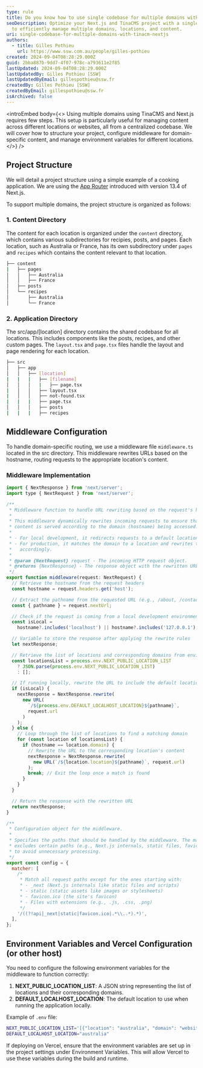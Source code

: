 ```yaml
---
type: rule
title: Do you know how to use single codebase for multiple domains with TinaCMS and Next.js?
seoDescription: Optimize your Next.js and TinaCMS project with a single codebase
  to efficiently manage multiple domains, locations, and content.
uri: single-codebase-for-multiple-domains-with-tinacm-nextjs
authors:
  - title: Gilles Pothieu
    url: https://www.ssw.com.au/people/gilles-pothieu
created: 2024-09-04T08:28:29.000Z
guid: 2bba887b-9dd7-4f07-978c-a793611e2f85
lastUpdated: 2024-09-04T08:28:29.000Z
lastUpdatedBy: Gilles Pothieu [SSW]
lastUpdatedByEmail: gillespothieu@ssw.fr
createdBy: Gilles Pothieu [SSW]
createdByEmail: gillespothieu@ssw.fr
isArchived: false
---
```

<introEmbed
  body={<>
Using multiple domains using TinaCMS and Next.js requires few steps. This setup is particularly useful for managing content across different locations or websites, all from a centralized codebase. We will cover how to structure your project, configure middleware for domain-specific content, and manage environment variables for different locations.
  </>}
/>
## Project Structure

We will detail a project structure using a simple example of a cooking application. We are using the [App Router](https://nextjs.org/docs/app) introduced with version 13.4 of Next.js.

To support multiple domains, the project structure is organized as follows:

### 1. **Content Directory**

The content for each location is organized under the `content` directory, which contains various subdirectories for recipies, posts, and pages. Each location, such as Australia or France, has its own subdirectory under `pages` and `recipes` which contains the content relevant to that location.

```bash
├── content
|   ├── pages
│   │   ├── Australia
│   │   ├── France
│   ├── posts
│   └── recipes
│       ├── Australia
│       └── France
```

### 2. **Application Directory**

The src/app/\[location] directory contains the shared codebase for all locations. This includes components like the posts, recipes, and other custom pages. The `layout.tsx` and `page.tsx` files handle the layout and page rendering for each location.

```bash
├── src
│   ├── app
│   │   ├── [location]
|   |   |   ├── [filename]
│   │   │   |   ├── page.tsx
|   │   │   ├── layout.tsx
|   │   │   ├── not-found.tsx
|   |   |   ├── page.tsx
│   │   │   ├── posts
|   |   |   ├── recipes
```

## Middleware Configuration

To handle domain-specific routing, we use a middleware file `middleware.ts` located in the src directory. This middleware rewrites URLs based on the hostname, routing requests to the appropriate location's content.

### Middleware Implementation

```js
import { NextResponse } from 'next/server';
import type { NextRequest } from 'next/server';

/**
 * Middleware function to handle URL rewriting based on the request's hostname.
 *
 * This middleware dynamically rewrites incoming requests to ensure that
 * content is served according to the domain (hostname) being accessed.
 *
 * - For local development, it redirects requests to a default location.
 * - For production, it matches the domain to a location and rewrites the URL
 *   accordingly.
 *
 * @param {NextRequest} request - The incoming HTTP request object.
 * @returns {NextResponse} - The response object with the rewritten URL.
 */
export function middleware(request: NextRequest) {
  // Retrieve the hostname from the request headers
  const hostname = request.headers.get('host');

  // Extract the pathname from the requested URL (e.g., /about, /contact)
  const { pathname } = request.nextUrl;

  // Check if the request is coming from a local development environment
  const isLocal =
    hostname?.includes('localhost') || hostname?.includes('127.0.0.1');

  // Variable to store the response after applying the rewrite rules
  let nextResponse;

  // Retrieve the list of locations and corresponding domains from environment variables
  const locationsList = process.env.NEXT_PUBLIC_LOCATION_LIST
    ? JSON.parse(process.env.NEXT_PUBLIC_LOCATION_LIST)
    : [];

  // If running locally, rewrite the URL to include the default location
  if (isLocal) {
    nextResponse = NextResponse.rewrite(
      new URL(
        `/${process.env.DEFAULT_LOCALHOST_LOCATION}${pathname}`,
        request.url
      )
    );
  } else {
    // Loop through the list of locations to find a matching domain
    for (const location of locationsList) {
      if (hostname == location.domain) {
        // Rewrite the URL to the corresponding location's content
        nextResponse = NextResponse.rewrite(
          new URL(`/${location.location}${pathname}`, request.url)
        );
        break; // Exit the loop once a match is found
      }
    }
  }

  // Return the response with the rewritten URL
  return nextResponse;
}

/**
 * Configuration object for the middleware.
 *
 * Specifies the paths that should be handled by the middleware. The matcher
 * excludes certain paths (e.g., Next.js internals, static files, favicon)
 * to avoid unnecessary processing.
 */
export const config = {
  matcher: [
    /*
     * Match all request paths except for the ones starting with:
     * - _next (Next.js internals like static files and scripts)
     * - static (static assets like images or stylesheets)
     * - favicon.ico (the site's favicon)
     * - Files with extensions (e.g., .js, .css, .png)
     */
    '/((?!api|_next|static|favicon.ico|.*\\..*).*)',
  ],
};
```

## Environment Variables and Vercel Configuration (or other host)

You need to configure the following environment variables for the middleware to function correctly:

1. **NEXT_PUBLIC_LOCATION_LIST**: A JSON string representing the list of locations and their corresponding domains.
2. **DEFAULT_LOCALHOST_LOCATION**: The default location to use when running the application locally.

Example of `.env` file:

```bash
NEXT_PUBLIC_LOCATION_LIST='[{"location": "australia", "domain": "website-australia.com.au"}, {"location": "france", "domain": "website-france.fr"}]'
DEFAULT_LOCALHOST_LOCATION="australia"
```

If deploying on Vercel, ensure that the environment variables are set up in the project settings under Environment Variables. This will allow Vercel to use these variables during the build and runtime.
